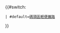 {{#switch:{{{1}}}
 | #default=[[碼頭區輕便鐵路]]
}}
<noinclude>
[[Category:碼頭區輕便鐵路模板|{{PAGENAME}}]]
</noinclude>